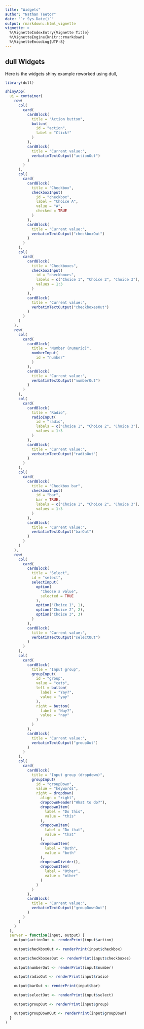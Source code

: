 ```yaml
---
title: "Widgets"
author: "Nathan Teetor"
date: "`r Sys.Date()`"
output: rmarkdown::html_vignette
vignette: >
  %\VignetteIndexEntry{Vignette Title}
  %\VignetteEngine{knitr::rmarkdown}
  %\VignetteEncoding{UTF-8}
---
```


## dull Widgets

Here is the widgets shiny example reworked using dull,

```R
library(dull)
```

```R
shinyApp(
  ui = container(
    row(
      col(
        card(
          cardBlock(
            title = "Action button",
            button(
              id = "action",
              label = "Click!"
            )
          ),
          cardBlock(
            title = "Current value:",
            verbatimTextOutput("actionOut")
          )
        )
      ),
      col(
        card(
          cardBlock(
            title = "Checkbox",
            checkboxInput(
              id = "checkbox",
              label = "Choice A",
              value = "A",
              checked = TRUE
            )
          ),
          cardBlock(
            title = "Current value:",
            verbatimTextOutput("checkboxOut")
          )
        )
      ),
      col(
        card(
          cardBlock(
            title = "Checkboxes",
            checkboxInput(
              id = "checkboxes",
              labels = c("Choice 1", "Choice 2", "Choice 3"),
              values = 1:3
            )
          ),
          cardBlock(
            title = "Current value:",
            verbatimTextOutput("checkboxesOut")
          )
        )
      )
    ),
    row(
      col(
        card(
          cardBlock(
            title = "Number (numeric)",
            numberInput(
              id = "number"
            )
          ),
          cardBlock(
            title = "Current value:",
            verbatimTextOutput("numberOut")
          )
        )
      ),
      col(
        card(
          cardBlock(
            title = "Radio",
            radioInput(
              id = "radio",
              labels = c("Choice 1", "Choice 2", "Choice 3"),
              values = 1:3
            )
          ),
          cardBlock(
            title = "Current value:",
            verbatimTextOutput("radioOut")
          )
        )
      ),
      col(
        card(
          cardBlock(
            title = "Checkbox bar",
            checkboxInput(
              id = "bar",
              bar = TRUE,
              labels = c("Choice 1", "Choice 2", "Choice 3"),
              values = 1:3
            )
          ),
          cardBlock(
            title = "Current value:",
            verbatimTextOutput("barOut")
          )
        )
      )
    ),
    row(
      col(
        card(
          cardBlock(
            title = "Select",
            id = "select",
            selectInput(
              option(
                "Choose a value", 
                selected = TRUE
              ),
              option("Choice 1", 1),
              option("Choice 2", 2),
              option("Choice 3", 3)
            )
          ),
          cardBlock(
            title = "Current value:",
            verbatimTextOutput("selectOut")
          )
        )
      ),
      col(
        card(
          cardBlock(
            title = "Input group",
            groupInput(
              id = "group",
              value = "cats",
              left = button(
                label = "Yay?", 
                value = "yay"
              ),
              right = button(
                label = "Nay?", 
                value = "nay"
              )
            )
          ),
          cardBlock(
            title = "Current value:",
            verbatimTextOutput("groupOut")
          )
        )
      ),
      col(
        card(
          cardBlock(
            title = "Input group (dropdown)",
            groupInput(
              id = "groupDown",
              value = "keywords",
              right = dropdown(
                align = "right",
                dropdownHeader("What to do?"),
                dropdownItem(
                  label = "Do this", 
                  value = "this"
                ),
                dropdownItem(
                  label = "Do that",
                  value = "that"
                ),
                dropdownItem(
                  label = "Both", 
                  value = "both"
                ),
                dropdownDivider(),
                dropdownItem(
                  label = "Other", 
                  value = "other"
                )
              )
            )
          ),
          cardBlock(
            title = "Current value:",
            verbatimTextOutput("groupDownOut")
          )
        )
      )
    )
  ),
  server = function(input, output) {
    output$actionOut <- renderPrint(input$action)
    
    output$checkboxOut <- renderPrint(input$checkbox)
    
    output$checkboxesOut <- renderPrint(input$checkboxes)
    
    output$numberOut <- renderPrint(input$number)
    
    output$radioOut <- renderPrint(input$radio)
    
    output$barOut <- renderPrint(input$bar)
    
    output$selectOut <- renderPrint(input$select)
    
    output$groupOut <- renderPrint(input$group)
    
    output$groupDownOut <- renderPrint(input$groupDown)
  }
)
```
